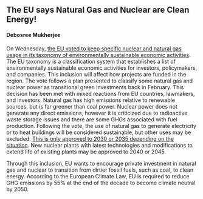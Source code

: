 ## The EU says Natural Gas and Nuclear are Clean Energy!
#### Debosree Mukherjee

On Wednesday, [the EU voted to keep specific nuclear and natural gas usage in its taxonomy of environmentally sustainable economic activities](https://www.europarl.europa.eu/news/en/press-room/20220701IPR34365/taxonomy-meps-do-not-object-to-inclusion-of-gas-and-nuclear-activities). The EU taxonomy is a classification system that establishes a list of environmentally sustainable economic activities for investors, policymakers, and companies. This inclusion will affect how projects are funded in the region. The vote follows a plan presented to classify some natural gas and nuclear power as transitional green investments back in February. This decision has been met with mixed reactions from EU countries, lawmakers, and investors. Natural gas has high emissions relative to renewable sources, but is far greener than coal power. Nuclear power does not generate any direct emissions, however it is criticized due to radioactive waste storage issues and there are some GHGs associated with fuel production. Following the vote, the use of natural gas to generate electricity or to heat buildings will be considered sustainable, but other uses may be excluded. [This is only approved to 2030 or 2035 depending on the situation](https://www.cnbc.com/2022/07/06/europe-natural-gas-nuclear-are-green-energy-in-some-circumstances-.html). New nuclear plants with latest technologies and modifications to extend life of existing plants may be approved to 2040 or 2045. 

Through this inclusion, EU wants to encourage private investment in natural gas and nuclear to transition from dirtier fossil fuels, such as coal, to clean energy. According to the European Climate Law, EU is required to reduce GHG emissions by 55% at the end of the decade to become climate neutral by 2050. 